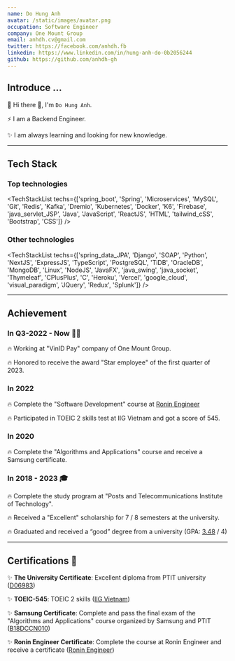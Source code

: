 ```yaml
---
name: Do Hung Anh
avatar: /static/images/avatar.png
occupation: Software Engineer
company: One Mount Group
email: anhdh.cv@gmail.com
twitter: https://facebook.com/anhdh.fb
linkedin: https://www.linkedin.com/in/hung-anh-do-0b2056244
github: https://github.com/anhdh-gh
---
```



## **Introduce ...**

🌱 Hi there 👋, I'm `Do Hung Anh`.

⚡  I am a Backend Engineer.

✨ I am always learning and looking for new knowledge.

---
## **Tech Stack**
### **Top technologies**
<TechStackList techs={['spring_boot', 'Spring', 'Microservices', 'MySQL', 'Git', 'Redis', 'Kafka', 'Dremio', 'Kubernetes', 'Docker', 'K6', 'Firebase', 'java_servlet_JSP', 'Java', 'JavaScript', 'ReactJS', 'HTML', 'tailwind_cSS', 'Bootstrap', 'CSS']} />

### **Other technologies**
<TechStackList techs={['spring_data_JPA', 'Django', 'SOAP', 'Python', 'NextJS', 'ExpressJS', 'TypeScript', 'PostgreSQL', 'TiDB', 'OracleDB', 'MongoDB', 'Linux', 'NodeJS', 'JavaFX', 'java_swing', 'java_socket', 'Thymeleaf', 'CPlusPlus', 'C', 'Heroku', 'Vercel', 'google_cloud', 'visual_paradigm', 'JQuery', 'Redux', 'Splunk']} />

---

## **Achievement**

### **In Q3-2022 - Now 👨‍💼**
🔥 Working at "VinID Pay" company of One Mount Group.

🔥 Honored to receive the award "Star employee" of the first quarter of 2023.

### **In 2022**
🔥 Complete the "Software Development" course at <a href="https://www.facebook.com/profile.php?id=100095333061256" target="_blank">Ronin Engineer</a>

🔥 Participated in TOEIC 2 skills test at IIG Vietnam and got a score of 545.

### **In 2020**
🔥 Complete the "Algorithms and Applications" course and receive a Samsung certificate.

### **In 2018 - 2023 🎓**
🔥 Complete the study program at "Posts and Telecommunications Institute of Technology".

🔥 Received a "Excellent" scholarship for 7 / 8 semesters at the university.

🔥 Graduated and received a “good” degree from a university (GPA: <a href="https://scoreboard.anhdh.net" target="_blank">3.48</a>  / 4)

---

## **Certifications 🏅**
✨ **The University Certificate**: Excellent diploma from PTIT university (<a href="https://tracuuvanbang.ptit.edu.vn" target="_blank">D06983</a>)

✨ **TOEIC-545**: TOEIC 2 skills (<a href="https://iigvietnam.com/vi" target="_blank">IIG Vietnam</a>)

✨ **Samsung Certificate**: Complete and pass the final exam of the "Algorithms and Applications" course organized by Samsung and PTIT (<a href="https://www.facebook.com/download/455827215315563/BangdiemTT.pdf?av=100028327521628&eav=Afbz9ovCwmL9a_t4XAKCpW_6HReDhWMwj9KkkHRME6DVIMTkE1flbcQ2j4CqmDPmyyc&paipv=0&hash=Acqr7VL8wusgj_BlTm8&__cft__[0]=AZU_C650P4fH9tgoVYHrtk8Klyak3L-kG_J3eK8Ix-Ap2G7AzXD4Blz1RPUAC0qUe1sVE-BZw3Ad4twbv8-h-75v6-GumBwrStpqvF_UGLdBDP_E_fjUrtKh8aksNHBL35VuO7Ef_bXzZNqFc9PB8GuB4Si_SBihtVjQGs8zFl-qbM22l634U9YwkibxPVpJjGPgDBNpIfl_RNlZj0FBCzrD&__tn__=H-R" target="_blank">B18DCCN010</a>)

✨ **Ronin Engineer Certificate**: Complete the course at Ronin Engineer and receive a certificate (<a href="https://www.facebook.com/profile.php?id=100095333061256" target="_blank">Ronin Engineer</a>)